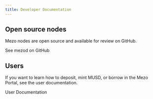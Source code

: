 ```yaml
---
title: Developer Documentation
---
```



## Open source nodes

Mezo nodes are open source and available for review on GitHub.

<LinkButton href="https://github.com/mezo-org/mezod">See mezod on GitHub</LinkButton>

## Users

If you want to learn how to deposit, mint MUSD, or borrow in the Mezo Portal, see the user documentation.

<LinkButton href="/docs/users">
  User Documentation
</LinkButton>